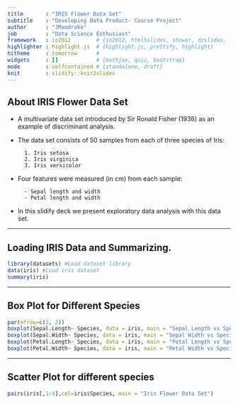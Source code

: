 ```yaml
---
title       : "IRIS Flower Data Set"
subtitle    : "Developing Data Product- Course Project"
author      : "JMandrake"
job         : "Data Science Enthusiast"
framework   : io2012        # {io2012, html5slides, shower, dzslides, ...}
highlighter : highlight.js  # {highlight.js, prettify, highlight}
hitheme     : tomorrow      # 
widgets     : []            # {mathjax, quiz, bootstrap}
mode        : selfcontained # {standalone, draft}
knit        : slidify::knit2slides
---
```


## About IRIS Flower Data Set

- A multivariate data set introduced by Sir Ronald Fisher (1936) as an example of discriminant analysis.
- The data set consists of 50 samples from each of three species of Iris:
        
        1. Iris setosa
        2. Iris virginica
        3. Iris versicolor
- Four features were measured (in cm) from each sample:

        - Sepal length and width
        - Petal length and width
- In this slidify deck we present exploratory data analysis with this data set.

---

## Loading IRIS Data and Summarizing.

```r
library(datasets) #Load dataset library
data(iris) #Load iris dataset
summary(iris)
```

---

## Box Plot for Different Species

```r
par(mfrow=c(2, 2))
boxplot(Sepal.Length~ Species, data = iris, main = "Sepal Length vs Species" )
boxplot(Sepal.Width~ Species, data = iris, main = "Sepal Width vs Species")
boxplot(Petal.Length~ Species, data = iris, main = "Petal Length vs Species")
boxplot(Petal.Width~ Species, data = iris, main = "Petal Width vs Species")
```

---

## Scatter Plot for different species

```r
pairs(iris[,1:4],col=iris$Species, main = "Iris Flower Data Set")
```





